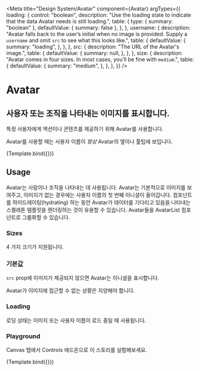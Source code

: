 

<Meta
  title="Design System/Avatar"
  component={Avatar}
  argTypes={{
    loading: {
      control: "boolean",
      description:
        "Use the loading state to indicate that the data Avatar needs is still loading.",
      table: {
        type: { summary: "boolean" },
        defaultValue: { summary: false },
      },
    },
    username: {
      description:
        "Avatar falls back to the user’s initial when no image is provided. Supply a `username` and omit `src` to see what this looks like.",
      table: {
        defaultValue: {
          summary: "loading",
        },
      },
    },
    src: {
      description: "The URL of the Avatar's image.",
      table: {
        defaultValue: {
          summary: null,
        },
      },
    },
    size: {
      description:
        "Avatar comes in four sizes. In most cases, you’ll be fine with `medium`.",
      table: {
        defaultValue: {
          summary: "medium",
        },
      },
    },
  }}
/>

# Avatar

## 사용자 또는 조직을 나타내는 이미지를 표시합니다.

특정 사용자에게 액션이나 콘텐츠를 제공하기 위해 Avatar를 사용합니다.

Avatar를 사용할 때는 사용자 이름이 _항상_ Avatar의 옆이나 툴팁에 보입니다.


<Canvas>
  <Story
    name="standard"
    args={{
      size: "large",
      username: "Tom Coleman",
      src: "https://avatars2.githubusercontent.com/u/132554",
    }}
  >
    {Template.bind({})}
  </Story>
</Canvas>

<ArgsTable story="standard" />

## Usage

Avatar는 사람이나 조직을 나타내는 데 사용됩니다. Avatar는 기본적으로 이미지를 보여주고, 이미지가 없는 경우에는 사용자 이름의 첫 번째 이니셜이 들어갑니다. 컴포넌트를 하이드레이팅(hydrating) 하는 동안 Avatar가 데이터를 기다리고 있음을 나타내는 스켈레톤 템플릿을 렌더링하는 것이 유용할 수 있습니다. Avatar들을 AvatarList 컴포넌트로 그룹화할 수 있습니다.

### Sizes

4 가지 크기가 지원됩니다.

<Story name="sizes">
  <div>
    <Avatar
      size="large"
      username="Tom Coleman"
      src="https://avatars2.githubusercontent.com/u/132554"
    />
    <Avatar
      size="medium"
      username="Tom Coleman"
      src="https://avatars2.githubusercontent.com/u/132554"
    />
    <Avatar
      size="small"
      username="Tom Coleman"
      src="https://avatars2.githubusercontent.com/u/132554"
    />
    <Avatar
      size="tiny"
      username="Tom Coleman"
      src="https://avatars2.githubusercontent.com/u/132554"
    />
  </div>
</Story>

### 기본값

`src` prop에 이미지가 제공되지 않으면 Avatar는 이니셜을 표시합니다.

Avatar가 이미지에 접근할 수 없는 상황은 지양해야 합니다.

<Story name="initials">
  <div>
    <Avatar username="Tom Coleman" />
    <Avatar username="Dominic Nguyen" />
    <Avatar username="Kyle Suss" />
    <Avatar username="Michael Shilman" />
  </div>
</Story>

### Loading

로딩 상태는 이미지 또는 사용자 이름이 로드 중일 때 사용됩니다.

<Story name="loading">
  <div>
    <Avatar size="large" loading />
    <Avatar size="medium" loading />
    <Avatar size="small" loading />
    <Avatar size="tiny" loading />
  </div>
</Story>

### Playground

Canvas 탭에서 Controls 애드온으로 이 스토리를 실험해보세요.

<Canvas>
  <Story
    name="constrosls"
    args={{
      loading: false,
      size: "tiny",
      username: "Dominic Nguyen",
      src: "https://avatars2.githubusercontent.com/u/263385",
    }}
  >
    {Template.bind({})}
  </Story>
</Canvas>
